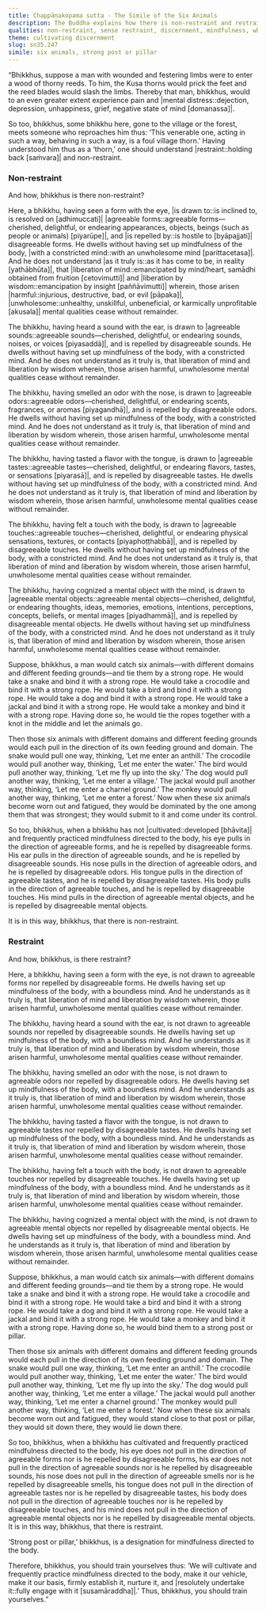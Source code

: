 ```yaml
---
title: Chappāṇakopama sutta - The Simile of the Six Animals
description: The Buddha explains how there is non-restraint and restraint with a simile of six animals with different domains and feeding grounds. He uses strong post or pillar as a designation for mindfulness directed to the body.
qualities: non-restraint, sense restraint, discernment, mindfulness, wholesome
theme: cultivating discernment
slug: sn35.247
simile: six animals, strong post or pillar
---
```


“Bhikkhus, suppose a man with wounded and festering limbs were to enter a wood of thorny reeds. To him, the Kusa thorns would prick the feet and the reed blades would slash the limbs. Thereby that man, bhikkhus, would to an even greater extent experience pain and |mental distress::dejection, depression, unhappiness, grief, negative state of mind [domanassa]|.

So too, bhikkhus, some bhikkhu here, gone to the village or the forest, meets someone who reproaches him thus: ‘This venerable one, acting in such a way, behaving in such a way, is a foul village thorn.’ Having understood him thus as a ‘thorn,’ one should understand |restraint::holding back [saṁvara]| and non-restraint.

### Non-restraint

And how, bhikkhus is there non-restraint?

Here, a bhikkhu, having seen a form with the eye, |is drawn to::is inclined to, is resolved on [adhimuccati]| |agreeable forms::agreeable forms—cherished, delightful, or endearing appearances, objects, beings (such as people or animals) [piyarūpe]|, and |is repelled by::is hostile to [byāpajjati]| disagreeable forms. He dwells without having set up mindfulness of the body, |with a constricted mind::with an unwholesome mind [parittacetasa]|. And he does not understand |as it truly is::as it has come to be, in reality [yathābhūta]|, that |liberation of mind::emancipated by mind/heart, samādhi obtained from fruition [cetovimutti]| and |liberation by wisdom::emancipation by insight [paññāvimutti]| wherein, those arisen |harmful::injurious, destructive, bad, or evil [pāpaka]|, |unwholesome::unhealthy, unskillful, unbeneficial, or karmically unprofitable [akusala]| mental qualities cease without remainder.

The bhikkhu, having heard a sound with the ear, is drawn to |agreeable sounds::agreeable sounds—cherished, delightful, or endearing sounds, noises, or voices [piyasaddā]|, and is repelled by disagreeable sounds. He dwells without having set up mindfulness of the body, with a constricted mind. And he does not understand as it truly is, that liberation of mind and liberation by wisdom wherein, those arisen harmful, unwholesome mental qualities cease without remainder.

The bhikkhu, having smelled an odor with the nose, is drawn to |agreeable odors::agreeable odors—cherished, delightful, or endearing scents, fragrances, or aromas [piyagandhā]|, and is repelled by disagreeable odors. He dwells without having set up mindfulness of the body, with a constricted mind. And he does not understand as it truly is, that liberation of mind and liberation by wisdom wherein, those arisen harmful, unwholesome mental qualities cease without remainder.

The bhikkhu, having tasted a flavor with the tongue, is drawn to |agreeable tastes::agreeable tastes—cherished, delightful, or endearing flavors, tastes, or sensations [piyarasā]|, and is repelled by disagreeable tastes. He dwells without having set up mindfulness of the body, with a constricted mind. And he does not understand as it truly is, that liberation of mind and liberation by wisdom wherein, those arisen harmful, unwholesome mental qualities cease without remainder.

The bhikkhu, having felt a touch with the body, is drawn to |agreeable touches::agreeable touches—cherished, delightful, or endearing physical sensations, textures, or contacts [piyaphoṭṭhabbā]|, and is repelled by disagreeable touches. He dwells without having set up mindfulness of the body, with a constricted mind. And he does not understand as it truly is, that liberation of mind and liberation by wisdom wherein, those arisen harmful, unwholesome mental qualities cease without remainder.

The bhikkhu, having cognized a mental object with the mind, is drawn to |agreeable mental objects::agreeable mental objects—cherished, delightful, or endearing thoughts, ideas, memories, emotions, intentions, perceptions, concepts, beliefs, or mental images [piyadhammā]|, and is repelled by disagreeable mental objects. He dwells without having set up mindfulness of the body, with a constricted mind. And he does not understand as it truly is, that liberation of mind and liberation by wisdom wherein, those arisen harmful, unwholesome mental qualities cease without remainder.

Suppose, bhikkhus, a man would catch six animals—with different domains and different feeding grounds—and tie them by a strong rope. He would take a snake and bind it with a strong rope. He would take a crocodile and bind it with a strong rope. He would take a bird and bind it with a strong rope. He would take a dog and bind it with a strong rope. He would take a jackal and bind it with a strong rope. He would take a monkey and bind it with a strong rope. Having done so, he would tie the ropes together with a knot in the middle and let the animals go.

Then those six animals with different domains and different feeding grounds would each pull in the direction of its own feeding ground and domain. The snake would pull one way, thinking, ‘Let me enter an anthill.’ The crocodile would pull another way, thinking, ‘Let me enter the water.’ The bird would pull another way, thinking, ‘Let me fly up into the sky.’ The dog would pull another way, thinking, ‘Let me enter a village.’ The jackal would pull another way, thinking, ‘Let me enter a charnel ground.’ The monkey would pull another way, thinking, ‘Let me enter a forest.’ Now when these six animals become worn out and fatigued, they would be dominated by the one among them that was strongest; they would submit to it and come under its control.

So too, bhikkhus, when a bhikkhu has not |cultivated::developed [bhāvita]| and frequently practiced mindfulness directed to the body, his eye pulls in the direction of agreeable forms, and he is repelled by disagreeable forms. His ear pulls in the direction of agreeable sounds, and he is repelled by disagreeable sounds. His nose pulls in the direction of agreeable odors, and he is repelled by disagreeable odors. His tongue pulls in the direction of agreeable tastes, and he is repelled by disagreeable tastes. His body pulls in the direction of agreeable touches, and he is repelled by disagreeable touches. His mind pulls in the direction of agreeable mental objects, and he is repelled by disagreeable mental objects.

It is in this way, bhikkhus, that there is non-restraint.

### Restraint

And how, bhikkhus, is there restraint?

Here, a bhikkhu, having seen a form with the eye, is not drawn to agreeable forms nor repelled by disagreeable forms. He dwells having set up mindfulness of the body, with a boundless mind. And he understands as it truly is, that liberation of mind and liberation by wisdom wherein, those arisen harmful, unwholesome mental qualities cease without remainder.

The bhikkhu, having heard a sound with the ear, is not drawn to agreeable sounds nor repelled by disagreeable sounds. He dwells having set up mindfulness of the body, with a boundless mind. And he understands as it truly is, that liberation of mind and liberation by wisdom wherein, those arisen harmful, unwholesome mental qualities cease without remainder.

The bhikkhu, having smelled an odor with the nose, is not drawn to agreeable odors nor repelled by disagreeable odors. He dwells having set up mindfulness of the body, with a boundless mind. And he understands as it truly is, that liberation of mind and liberation by wisdom wherein, those arisen harmful, unwholesome mental qualities cease without remainder.

The bhikkhu, having tasted a flavor with the tongue, is not drawn to agreeable tastes nor repelled by disagreeable tastes. He dwells having set up mindfulness of the body, with a boundless mind. And he understands as it truly is, that liberation of mind and liberation by wisdom wherein, those arisen harmful, unwholesome mental qualities cease without remainder.

The bhikkhu, having felt a touch with the body, is not drawn to agreeable touches nor repelled by disagreeable touches. He dwells having set up mindfulness of the body, with a boundless mind. And he understands as it truly is, that liberation of mind and liberation by wisdom wherein, those arisen harmful, unwholesome mental qualities cease without remainder.

The bhikkhu, having cognized a mental object with the mind, is not drawn to agreeable mental objects nor repelled by disagreeable mental objects. He dwells having set up mindfulness of the body, with a boundless mind. And he understands as it truly is, that liberation of mind and liberation by wisdom wherein, those arisen harmful, unwholesome mental qualities cease without remainder.

Suppose, bhikkhus, a man would catch six animals—with different domains and different feeding grounds—and tie them by a strong rope. He would take a snake and bind it with a strong rope. He would take a crocodile and bind it with a strong rope. He would take a bird and bind it with a strong rope. He would take a dog and bind it with a strong rope. He would take a jackal and bind it with a strong rope. He would take a monkey and bind it with a strong rope. Having done so, he would bind them to a strong post or pillar.

Then those six animals with different domains and different feeding grounds would each pull in the direction of its own feeding ground and domain. The snake would pull one way, thinking, ‘Let me enter an anthill.’ The crocodile would pull another way, thinking, ‘Let me enter the water.’ The bird would pull another way, thinking, ‘Let me fly up into the sky.’ The dog would pull another way, thinking, ‘Let me enter a village.’ The jackal would pull another way, thinking, ‘Let me enter a charnel ground.’ The monkey would pull another way, thinking, ‘Let me enter a forest.’ Now when these six animals become worn out and fatigued, they would stand close to that post or pillar, they would sit down there, they would lie down there.

So too, bhikkhus, when a bhikkhu has cultivated and frequently practiced mindfulness directed to the body, his eye does not pull in the direction of agreeable forms nor is he repelled by disagreeable forms, his ear does not pull in the direction of agreeable sounds nor is he repelled by disagreeable sounds, his nose does not pull in the direction of agreeable smells nor is he repelled by disagreeable smells, his tongue does not pull in the direction of agreeable tastes nor is he repelled by disagreeable tastes, his body does not pull in the direction of agreeable touches nor is he repelled by disagreeable touches, and his mind does not pull in the direction of agreeable mental objects nor is he repelled by disagreeable mental objects. It is in this way, bhikkhus, that there is restraint.

‘Strong post or pillar,’ bhikkhus, is a designation for mindfulness directed to the body.

Therefore, bhikkhus, you should train yourselves thus: ‘We will cultivate and frequently practice mindfulness directed to the body, make it our vehicle, make it our basis, firmly establish it, nurture it, and |resolutely undertake it::fully engage with it [susamāraddha]|.’ Thus, bhikkhus, you should train yourselves.”